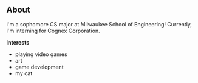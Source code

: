 ## About

I'm a sophomore CS major at Milwaukee School of Engineering!
Currently, I'm interning for Cognex Corporation.

**Interests**

- playing video games
- art
- game development
- my cat
